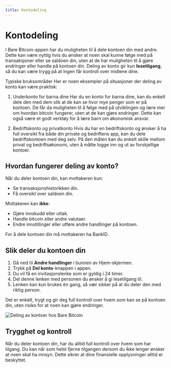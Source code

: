 ```yaml
---
title: Kontodeling
---
```


# Kontodeling 


I Bare Bitcoin-appen har du muligheten til å dele kontoen din med andre. Dette
kan være nyttig hvis du ønsker at noen skal kunne følge med på transaksjoner
eller se saldoen din, uten at de har muligheten til å gjøre endringer eller
handle på kontoen din. Deling av konto gir kun **lesetilgang**, så du kan være
trygg på at ingen får kontroll over midlene dine.

Typiske bruksområder Her er noen eksempler på situasjoner der deling av konto
kan være praktisk:

1. Underkonto for barna dine Har du en konto for barna dine, kan du enkelt dele
   den med dem slik at de kan se hvor mye penger som er på kontoen. De får da
   muligheten til å følge med på utviklingen og lære mer om hvordan bitcoin
   fungerer, uten at de kan gjøre endringer. Dette kan også være et godt verktøy
   for å lære barn om økonomisk ansvar.

2. Bedriftskonto og privatkonto Hvis du har en bedriftskonto og ønsker å ha full
   oversikt fra både din private og bedriftens app, kan du dele bedriftskontoen
   med deg selv. På den måten kan du enkelt skille mellom privat og
   bedriftsøkonomi, uten å måtte logge inn og ut av forskjellige kontoer.

## Hvordan fungerer deling av konto?

Når du deler kontoen din, kan mottakeren kun:

- Se transaksjonshistorikken din.
- Få oversikt over saldoen din.

Mottakeren kan **ikke**:

- Gjøre innskudd eller uttak.
- Handle bitcoin eller andre valutaer.
- Endre innstillinger eller utføre andre handlinger på kontoen.

For å dele kontoen din må mottakeren ha BankID.

## Slik deler du kontoen din

1. Gå ned til **Andre handlinger** i bunnen av Hjem-skjermen.
1. Trykk på **Del konto**-knappen i appen.
1. Du vil få en invitasjonslenke som er gyldig i 24 timer.
1. Del denne lenken med personen du ønsker å gi lesetilgang til.
1. Lenken kan kun brukes én gang, så vær sikker på at du deler den med riktig
   person.

Det er enkelt, trygt og gir deg full kontroll over hvem som kan se på kontoen
din, uten risiko for at noen kan gjøre endringer.

<Image src={Kontodeling} alt="Deling av kontoer hos Bare Bitcoin" />

## Trygghet og kontroll

Når du deler kontoen din, har du alltid full kontroll over hvem som har tilgang.
Du kan når som helst fjerne tilgangen dersom du ikke lenger ønsker at noen skal
ha innsyn. Dette sikrer at dine finansielle opplysninger alltid er beskyttet.
